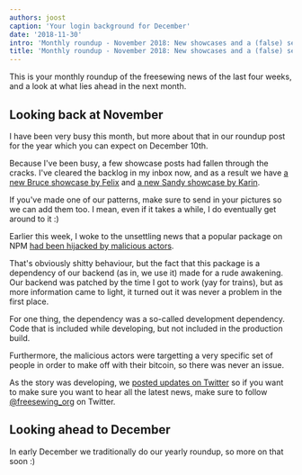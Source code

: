 ```yaml
---
authors: joost
caption: 'Your login background for December'
date: '2018-11-30'
intro: 'Monthly roundup - November 2018: New showcases and a (false) security alarm'
title: 'Monthly roundup - November 2018: New showcases and a (false) security alarm'
---
```


This is your monthly roundup of the freesewing news of the last four weeks,
and a look at what lies ahead in the next month.

<!-- truncate -->

## Looking back at November

I have been very busy this month, but more about that in our roundup post for
the year which you can expect on December 10th.

Because I've been busy, a few showcase posts had fallen through the cracks.
I've cleared the backlog in my inbox now, and as a result we have [a new Bruce
showcase by Felix](/showcase/bruce-three-pack) and [a new Sandy showcase by
Karin](/showcase/sandy-by-karin).

If you've made one of our patterns, make sure to send in your pictures so we
can add them too. I mean, even if it takes a while, I do eventually get around
to it :)

Earlier this week, I woke to the unsettling news that a popular package on NPM
[had been hijacked by malicious
actors](https://arstechnica.com/information-technology/2018/11/hacker-backdoors-widely-used-open-source-software-to-steal-bitcoin/).

That's obviously shitty behaviour, but the fact that this package is a
dependency of our backend (as in, we use it) made for a rude awakening. Our
backend was patched by the time I got to work (yay for trains), but as more
information came to light, it turned out it was never a problem in the first
place.

For one thing, the dependency was a so-called development dependency. Code that
is included while developing, but not included in the production build.

Furthermore, the malicious actors were targetting a very specific set of people
in order to make off with their bitcoin, so there was never an issue.

As the story was developing, we [posted updates on
Twitter](https://twitter.com/freesewing_org/status/1067312509672177664) so if
you want to make sure you want to hear all the latest news, make sure to follow
[@freesewing_org](https://twitter.com/freesewing_org) on Twitter.

## Looking ahead to December

In early December we traditionally do our yearly roundup, so more on that soon
:)
